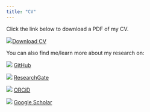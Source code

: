```yaml
---
title: "CV"
---
```


Click the link below to download a PDF of my CV.

<img src="./images/cv.png"><a href="Farrell_CV_20210517.pdf#" target="_blank" class="download" title="Farrell_CV_17May2021">Download CV</a>			

You can also find me/learn more about my research on:  

<img src="./images/github.png">  [GitHub](https://github.com/farrellkj2)   

<img src="./images/RG.png"> [ResearchGate](https://www.researchgate.net/profile/Kaitlin_Farrell)         

<img src="./images/orcid.png"> [ORCiD](https://orcid.org/0000-0002-4709-7749)  

<img src="./images/gschol.png"> [Google Scholar](https://scholar.google.com/citations?user=3fofYzcAAAAJ&hl=en)   

